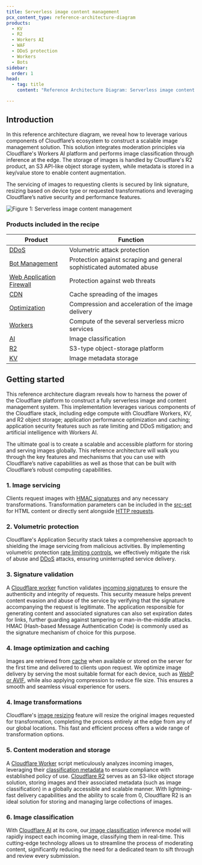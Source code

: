 ```yaml
---
title: Serverless image content management
pcx_content_type: reference-architecture-diagram
products:
  - KV
  - R2
  - Workers AI
  - WAF
  - DDoS protection
  - Workers
  - Bots
sidebar:
  order: 1
head:
  - tag: title
    content: "Reference Architecture Diagram: Serverless image content management"

---
```


## Introduction

In this reference architecture diagram, we reveal how to leverage various components of Cloudflare’s ecosystem to construct a scalable image management solution. This solution integrates moderation principles via Cloudflare's Workers AI platform and performs image classification through inference at the edge. The storage of images is handled by Cloudflare's R2 product, an S3 API-like object storage system, while metadata is stored in a key/value store to enable content augmentation.

The servicing of images to requesting clients is secured by link signature, resizing based on device type or requested transformations and leveraging Cloudflare’s native security and performance features.

![Figure 1: Serverless image content management](~/assets/images/reference-architecture/serverless_image_content_management/diagram.svg "Figure 1: Serverless image content management reference architecture diagram")

### Products included in the recipe



| Product                                                                                        | Function                                                              |
| ---------------------------------------------------------------------------------------------- | --------------------------------------------------------------------- |
| [DDoS](https://www.cloudflare.com/application-services/products/bot-management/)               | Volumetric attack protection                                          |
| [Bot Management](https://www.cloudflare.com/ddos/)                                             | Protection against scraping and general sophisticated automated abuse |
| [Web Application Firewall](https://www.cloudflare.com/application-services/products/waf/)      | Protection against web threats                                        |
| [CDN](https://www.cloudflare.com/application-services/products/cdn/)                           | Cache spreading of the images                                         |
| [Optimization](https://www.cloudflare.com/application-services/products/website-optimization/) | Compression and acceleration of the image delivery                    |
| [Workers](https://workers.cloudflare.com/)                                                     | Compute of the several serverless micro services                      |
| [AI](https://ai.cloudflare.com/)                                                               | Image classification                                                  |
| [R2](https://www.cloudflare.com/developer-platform/r2/)                                        | S3-type object-storage platform                                       |
| [KV](/kv/)                                                                                     | Image metadata storage                                                |



## Getting started

This reference architecture diagram reveals how to harness the power of the Cloudflare platform to construct a fully serverless image and content management system. This implementation leverages various components of the Cloudflare stack, including edge compute with Cloudflare Workers, KV, and R2 object storage; application performance optimization and caching; application security features such as rate limiting and DDoS mitigation; and artificial intelligence with Workers AI.

The ultimate goal is to create a scalable and accessible platform for storing and serving images globally. This reference architecture will walk you through the key features and mechanisms that you can use with Cloudflare’s native capabilities as well as those that can be built with Cloudflare’s robust computing capabilities.

### 1. Image servicing

Clients request images with [HMAC signatures](/workers/examples/signing-requests/) and any necessary transformations. Transformation parameters can be included in the [src-set](/images/transform-images/make-responsive-images/#srcset-for-high-dpi-displays) for HTML content or directly sent alongside [HTTP requests](/images/transform-images/transform-via-url/).

### 2. Volumetric protection

Cloudflare's Application Security stack takes a comprehensive approach to shielding the image servicing from malicious activities. By implementing volumetric protection [rate limiting controls](/waf/rate-limiting-rules/), we effectively mitigate the risk of abuse and [DDoS](/ddos-protection/) attacks, ensuring uninterrupted service delivery.

### 3. Signature validation

A [Cloudflare worker](/workers/) function validates [incoming signatures](/workers/examples/signing-requests/) to ensure the authenticity and integrity of requests. This security measure helps prevent content evasion and abuse of the service by verifying that the signature accompanying the request is legitimate. The application responsible for generating content and associated signatures can also set expiration dates for links, further guarding against tampering or man-in-the-middle attacks. HMAC (Hash-based Message Authentication Code) is commonly used as the signature mechanism of choice for this purpose.

### 4. Image optimization and caching

Images are retrieved from [cache](/cache/) when available or stored on the server for the first time and delivered to clients upon request. We optimize image delivery by serving the most suitable format for each device, such as [WebP or AVIF](/images/polish/), while also applying compression to reduce file size. This ensures a smooth and seamless visual experience for users.

### 4. Image transformations

Cloudflare's [image resizing](/images/) feature will resize the original images requested for transformation, completing the process entirely at the edge from any of our global locations. This fast and efficient process offers a wide range of transformation options.

### 5. Content moderation and storage

A [Cloudflare Worker](/workers/) script meticulously analyzes incoming images, leveraging their [classification metadata](/workers-ai/models/) to ensure compliance with established policy of use. [Cloudflare R2](/r2/) serves as an S3-like object storage solution, storing images and their associated metadata (such as image classification) in a globally accessible and scalable manner. With lightning-fast delivery capabilities and the ability to scale from 0, Cloudflare R2 is an ideal solution for storing and managing large collections of images.

### 6. Image classification

With [Cloudflare AI](https://ai.cloudflare.com/) at its core, our[ image classification](/workers-ai/models/#image-classification) inference model will rapidly inspect each incoming image, classifying them in real-time. This cutting-edge technology allows us to streamline the process of moderating content, significantly reducing the need for a dedicated team to sift through and review every submission.
